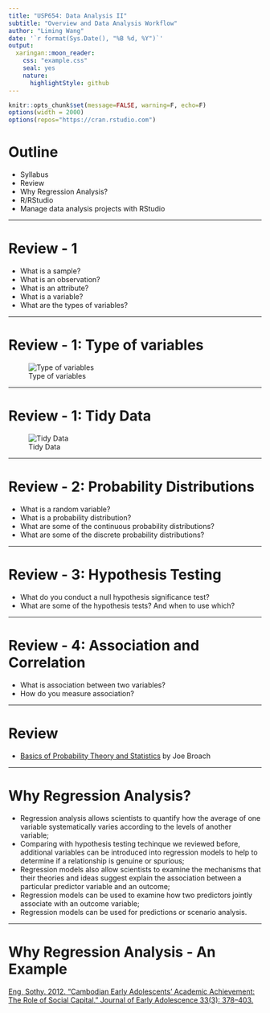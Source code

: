 ```yaml
---
title: "USP654: Data Analysis II"
subtitle: "Overview and Data Analysis Workflow"
author: "Liming Wang"
date: '`r format(Sys.Date(), "%B %d, %Y")`'
output:
  xaringan::moon_reader:
    css: "example.css"
    seal: yes
    nature:
      highlightStyle: github
---
```


```r
knitr::opts_chunk$set(message=FALSE, warning=F, echo=F)
options(width = 2000)
options(repos="https://cran.rstudio.com")
```

# Outline

- Syllabus
- Review
- Why Regression Analysis?
- R/RStudio
- Manage data analysis projects with RStudio

---

# Review - 1

- What is a sample?
- What is an observation?
- What is an attribute?
- What is a variable?
- What are the types of variables?

---

# Review - 1: Type of variables

![Type of variables](/img/type-of-variables.png)

---

# Review - 1: Tidy Data

![Tidy Data](http://r4ds.had.co.nz/images/tidy-1.png)

---

# Review - 2: Probability Distributions
- What is a random variable?
- What is a probability distribution?
- What are some of the continuous probability distributions?
- What are some of the discrete probability distributions?

---

# Review - 3: Hypothesis Testing
- What do you conduct a null hypothesis significance test?
- What are some of the hypothesis tests? And when to use which?

---

# Review - 4: Association and Correlation
- What is association between two variables?
- How do you measure association?

---

# Review

- [Basics of Probability Theory and Statistics](https://docs.google.com/document/d/1RqDnWoiCkM-zOUY9i79Rmkg8MvZOek6zcTzHckDP9YU/edit) by Joe Broach

---

# Why Regression Analysis?

- Regression analysis allows scientists to quantify how the average of one variable systematically varies according to the levels of another variable;
- Comparing with hypothesis testing techinque we reviewed before, additional variables can be introduced into regression models to help to determine if a relationship is genuine or spurious;
- Regression models also allow scientists to examine the mechanisms that their theories and ideas suggest explain the association between a particular predictor variable and an outcome;
- Regression models can be used to examine how two predictors jointly associate with an outcome variable;
- Regression models can be used for predictions or scenario analysis.

---

# Why Regression Analysis - An Example

[Eng, Sothy. 2012. “Cambodian Early Adolescents’ Academic Achievement: The Role of Social Capital.” Journal of Early Adolescence 33(3): 378–403.](http://journals.sagepub.com/doi/pdf/10.1177/0272431612441069)

